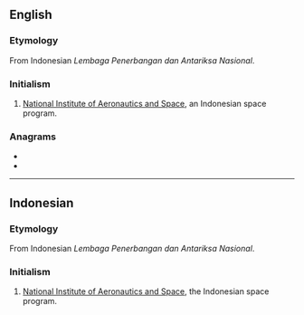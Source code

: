 {{also|lapan|läpän}}
==English==

===Etymology===
From Indonesian ''Lembaga Penerbangan dan Antariksa Nasional''.

===Initialism===
{{en-initialism}}

# [[w:National Institute of Aeronautics and Space|National Institute of Aeronautics and Space]], an Indonesian space program.

===Anagrams===
* {{l|en|LANAP}}
* {{l|en|plana}}

----

==Indonesian==

===Etymology===
From Indonesian ''Lembaga Penerbangan dan Antariksa Nasional''.

===Initialism===
{{head|id|initialism}}

# [[w:National Institute of Aeronautics and Space|National Institute of Aeronautics and Space]], the Indonesian space program.